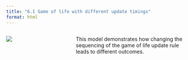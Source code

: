 ```yaml
---
title: "6.1 Game of life with different update timings"
format: html
---
```


:::: {.columns}
::: {.column width=35%}
[![](6.1-life-under-different-update-models.png)](6.1-life-under-different-update-models.nlogox)
:::

::: {.column width=65%}
This model demonstrates how changing the sequencing of the game of life update rule leads to different outcomes.
:::
::::